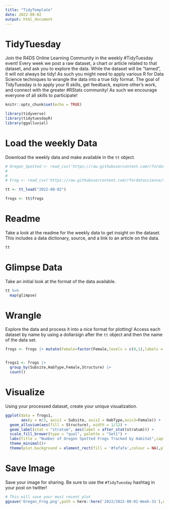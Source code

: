 ```yaml
---
title: "TidyTemplate"
date: 2022-08-02
output: html_document
---
```


# TidyTuesday

Join the R4DS Online Learning Community in the weekly #TidyTuesday event!
Every week we post a raw dataset, a chart or article related to that dataset, and ask you to explore the data.
While the dataset will be “tamed”, it will not always be tidy! As such you might need to apply various R for Data Science techniques to wrangle the data into a true tidy format.
The goal of TidyTuesday is to apply your R skills, get feedback, explore other’s work, and connect with the greater #RStats community!
As such we encourage everyone of all skills to participate!

```r

knitr::opts_chunk$set(echo = TRUE)

library(tidyverse)
library(tidytuesdayR)
library(ggalluvial)


```

# Load the weekly Data

Download the weekly data and make available in the `tt` object.

```r

# Oregon_Spotted <- read_csv('https://raw.githubusercontent.com/rfordatascience/tidytuesday/master/data/2022/2022-08-02/Oregon_spotted_frog_telemetry_at_Crane_Prairie_OR.csv')
# 
# 
# Frog <- read_csv('https://raw.githubusercontent.com/rfordatascience/tidytuesday/master/data/2022/2022-08-02/frog.csv')

tt <- tt_load("2022-08-02")

```
```r
frogs <- tt$frogs

```


# Readme

Take a look at the readme for the weekly data to get insight on the dataset.
This includes a data dictionary, source, and a link to an article on the data.

```r

tt

```


# Glimpse Data

Take an initial look at the format of the data available.

```r

tt %>% 
  map(glimpse)

```

# Wrangle

Explore the data and process it into a nice format for plotting! Access each dataset by name by using a dollarsign after the `tt` object and then the name of the data set.

```r
frogs <- frogs |> mutate(Female=factor(Female,levels = c(0,1),labels = c('Male','Female')))


frogs1 <- frogs |> 
  group_by(Subsite,HabType,Female,Structure) |> 
  count() 


```


# Visualize

Using your processed dataset, create your unique visualization.

```r

ggplot(data = frogs1,
       aes(y = n/3, axis1 = Subsite, axis2 = HabType,axis3=Female)) +
  geom_alluvium(aes(fill = Structure), width = 1/12) +
  geom_label(stat = "stratum", aes(label = after_stat(stratum))) +
  scale_fill_brewer(type = "qual", palette = "Set1") +
  labs(title = "Number of Oregon Spotted Frogs Tracked by Habitat",caption = '# TidyTuesday | Data: usgs.gov | Design: Oluwafemi Oyedele',y='Number of Frogs')+
  theme_minimal()+
  theme(plot.background = element_rect(fill = '#fafafa',colour = NA),plot.margin = margin(t = 20,r = 20,b = 20,l = 20),panel.grid = element_blank(),plot.title.position  = 'plot',plot.title = element_text(margin = margin(t = 0,r = 10,b = 0,l = 0)))
```

# Save Image

Save your image for sharing. Be sure to use the `#TidyTuesday` hashtag in your post on twitter! 

```r

# This will save your most recent plot
ggsave('Oregon_Frog.png',path = here::here('2022/2022-08-02-Week-31'),width = 15,height = 10,dpi = 350,limitsize = TRUE,bg = '#fafafa')

```
